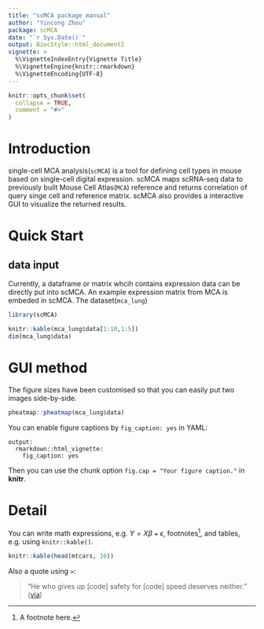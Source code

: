 ```yaml
---
title: "scMCA package manual"
author: "Yincong Zhou"
package: scMCA
date: "`r Sys.Date()`"
output: BiocStyle::html_document2
vignette: >
  %\VignetteIndexEntry{Vignette Title}
  %\VignetteEngine{knitr::rmarkdown}
  %\VignetteEncoding{UTF-8}
---
```


```r
knitr::opts_chunk$set(
  collapse = TRUE,
  comment = "#>"
)
```


# Introduction

single-cell MCA analysis(`scMCA`) is a tool for defining cell types in mouse based on single-cell digital expression. scMCA maps scRNA-seq data to previously built Mouse Cell Atlas(`MCA`) reference and returns correlation of query singe cell and reference matrix. scMCA also provides a interactive GUI to visualize the returned results.

# Quick Start

## data input
Currently, a dataframe or matrix whcih contains expression data can be directly put into scMCA. An example expression matrix from MCA is embeded in scMCA. The dataset(`mca_lung`)   

```r
library(scMCA)

knitr::kable(mca_lung$data[1:10,1:5])
dim(mca_lung$data)
```

# GUI method

The figure sizes have been customised so that you can easily put two images side-by-side. 

```r
pheatmap::pheatmap(mca_lung$data)
```

You can enable figure captions by `fig_caption: yes` in YAML:

    output:
      rmarkdown::html_vignette:
        fig_caption: yes

Then you can use the chunk option `fig.cap = "Your figure caption."` in **knitr**.

# Detail

You can write math expressions, e.g. $Y = X\beta + \epsilon$, footnotes^[A footnote here.], and tables, e.g. using `knitr::kable()`.

```r
knitr::kable(head(mtcars, 10))
```

Also a quote using `>`:

> "He who gives up [code] safety for [code] speed deserves neither."
([via](https://twitter.com/hadleywickham/status/504368538874703872))
